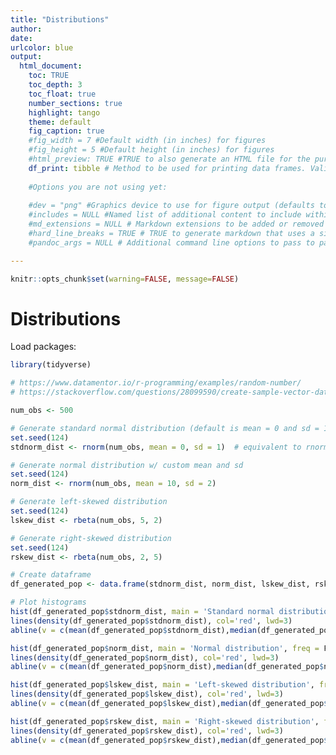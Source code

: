 ```yaml
---
title: "Distributions"
author:
date: 
urlcolor: blue
output: 
  html_document:
    toc: TRUE
    toc_depth: 3
    toc_float: true
    number_sections: true
    highlight: tango
    theme: default
    fig_caption: true
    #fig_width = 7 #Default width (in inches) for figures
    #fig_height = 5 #Default height (in inches) for figures
    #html_preview: TRUE #TRUE to also generate an HTML file for the purpose of locally previewing what the document will look like on GitHub.    
    df_print: tibble # Method to be used for printing data frames. Valid values include "default", "kable", "tibble", and "paged". The "default" method uses print.data.frame. 
    
    #Options you are not using yet:
      
    #dev = "png" #Graphics device to use for figure output (defaults to png)
    #includes = NULL #Named list of additional content to include within the document (typically created using the includes function).
    #md_extensions = NULL # Markdown extensions to be added or removed from the default definition or R Markdown. See the rmarkdown_format for additional details.
    #hard_line_breaks = TRUE # TRUE to generate markdown that uses a simple newline to represent a line break (as opposed to two-spaces and a newline).
    #pandoc_args = NULL # Additional command line options to pass to pandoc

---
```


```r
knitr::opts_chunk$set(warning=FALSE, message=FALSE)
```

# Distributions

Load packages:
```r
library(tidyverse)
```


```r
# https://www.datamentor.io/r-programming/examples/random-number/
# https://stackoverflow.com/questions/28099590/create-sample-vector-data-in-r-with-a-skewed-distribution-with-limited-range

num_obs <- 500

# Generate standard normal distribution (default is mean = 0 and sd = 1)
set.seed(124)
stdnorm_dist <- rnorm(num_obs, mean = 0, sd = 1)  # equivalent to rnorm(10)

# Generate normal distribution w/ custom mean and sd
set.seed(124)
norm_dist <- rnorm(num_obs, mean = 10, sd = 2)

# Generate left-skewed distribution
set.seed(124)
lskew_dist <- rbeta(num_obs, 5, 2)

# Generate right-skewed distribution
set.seed(124)
rskew_dist <- rbeta(num_obs, 2, 5)

# Create dataframe
df_generated_pop <- data.frame(stdnorm_dist, norm_dist, lskew_dist, rskew_dist)
```

```r
# Plot histograms
hist(df_generated_pop$stdnorm_dist, main = 'Standard normal distribution', freq = F)
lines(density(df_generated_pop$stdnorm_dist), col='red', lwd=3)
abline(v = c(mean(df_generated_pop$stdnorm_dist),median(df_generated_pop$stdnorm_dist)),  col=c("green", "red"), lty=c(2,2), lwd=c(3, 3))

hist(df_generated_pop$norm_dist, main = 'Normal distribution', freq = F)
lines(density(df_generated_pop$norm_dist), col='red', lwd=3)
abline(v = c(mean(df_generated_pop$norm_dist),median(df_generated_pop$norm_dist)),  col=c("green", "red"), lty=c(2,2), lwd=c(3, 3))

hist(df_generated_pop$lskew_dist, main = 'Left-skewed distribution', freq = F)
lines(density(df_generated_pop$lskew_dist), col='red', lwd=3)
abline(v = c(mean(df_generated_pop$lskew_dist),median(df_generated_pop$lskew_dist)),  col=c("green", "red"), lty=c(2,2), lwd=c(3, 3))

hist(df_generated_pop$rskew_dist, main = 'Right-skewed distribution', freq = F)
lines(density(df_generated_pop$rskew_dist), col='red', lwd=3)
abline(v = c(mean(df_generated_pop$rskew_dist),median(df_generated_pop$rskew_dist)),  col=c("green", "red"), lty=c(2,2), lwd=c(3, 3))
```

```r

```

